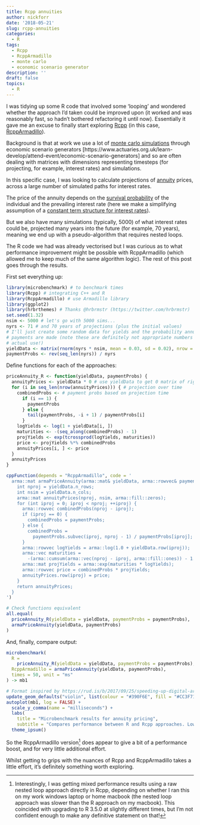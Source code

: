 ```yaml
---
title: Rcpp annuities
author: nickforr
date: '2018-05-21'
slug: rcpp-annuities
categories:
  - R
tags:
  - Rcpp
  - RcppArmadillo
  - monte carlo
  - economic scenario generator
description: ''
draft: false
topics:
  - R
---
```


I was tidying up some R code that involved some 'looping' and wondered whether the approach I'd taken could be improved upon (it worked and was reasonably fast, so hadn't bothered refactoring it until now). Essentially it gave me an excuse to finally start exploring [Rcpp](http://www.rcpp.org) (in this case, [RcppArmadillo](http://dirk.eddelbuettel.com/code/rcpp.armadillo.html)).

Background is that at work we use a lot of [monte carlo simulations](https://en.wikipedia.org/wiki/Monte_Carlo_methods_in_finance) through economic scenario generators [https://www.actuaries.org.uk/learn-develop/attend-event/economic-scenario-generators] and so are often dealing with matrices with dimensions representing timesteps (for projecting, for example, interest rates) and simulations.

In this specific case, I was looking to calculate projections of [annuity](https://en.wikipedia.org/wiki/Annuity) prices, across a large number of simulated paths for interest rates.

The price of the annuity depends on the [survival probability](https://en.wikipedia.org/wiki/Life_table) of the individual and the prevailing interest rate (here we make a simplifying assumption of a [constant term structure for interest rates](https://en.wikipedia.org/wiki/Yield_curve)).

But we also have many simulations (typically, 5000) of what interest rates could be, projected many years into the future (for example, 70 years), meaning we end up with a pseudo-algorithm that requires nested loops.

The R code we had was already vectorised but I was curious as to what performance improvement might be possible with RcppArmadillo (which allowed me to keep much of the same algorithm logic). The rest of this post goes through the results. 

First set everything up:

```r
library(microbenchmark) # to benchmark times
library(Rcpp) # integrating C++ and R
library(RcppArmadillo) # use Armadillo library
library(ggplot2)
library(hrbrthemes) # Thanks @hrbrmstr (https://twitter.com/hrbrmstr) 
set.seed(1.32)
nsim <- 5000 # let's go with 5000 sims...
nyrs <- 71 # and 70 years of projections (plus the initial values)
# I'll just create some random data for yields and the probability annuity
# payments are made (note these are definitely not appropriate numbers for
# actual use!)
yieldData <- matrix(rnorm(nyrs * nsim, mean = 0.03, sd = 0.02), nrow = nyrs)
paymentProbs <- rev(seq_len(nyrs)) / nyrs
```

Define functions for each of the approaches:

```r
priceAnnuity_R <- function(yieldData, paymentProbs) {
  annuityPrices <- yieldData * 0 # use yieldData to get 0 matrix of right dims
  for (i in seq_len(nrow(annuityPrices))) { # projection over time
    combinedProbs <- # payment probs based on projection time
      if (i == 1) {
        paymentProbs
      } else {
        tail(paymentProbs, -i + 1) / paymentProbs[i]
      }
    logYields <- log(1 + yieldData[i, ])
    maturities <- -(seq_along(combinedProbs) - 1)
    projYields <- exp(tcrossprod(logYields, maturities))
    price <- projYields %*% combinedProbs
    annuityPrices[i, ] <- price
  }
  annuityPrices
}

cppFunction(depends = "RcppArmadillo", code = '
  arma::mat armaPriceAnnuity(arma::mat& yieldData, arma::rowvec& paymentProbs) {
    int nproj = yieldData.n_rows;
    int nsim = yieldData.n_cols;
    arma::mat annuityPrices(nproj, nsim, arma::fill::zeros);
    for (int iproj = 0; iproj < nproj; ++iproj) {
      arma::rowvec combinedProbs(nproj - iproj);
      if (iproj == 0) {
        combinedProbs = paymentProbs;
      } else {
        combinedProbs = 
          paymentProbs.subvec(iproj, nproj - 1) / paymentProbs[iproj];
      }
      arma::rowvec logYields = arma::log(1.0 + yieldData.row(iproj));
      arma::vec maturities = 
        -(arma::cumsum(arma::vec(nproj - iproj, arma::fill::ones)) - 1.0);
      arma::mat projYields = arma::exp(maturities * logYields);
      arma::rowvec price = combinedProbs * projYields;
      annuityPrices.row(iproj) = price;
    }
    return annuityPrices;
  }
')

# Check functions equivalent
all.equal(
  priceAnnuity_R(yieldData = yieldData, paymentProbs = paymentProbs), 
  armaPriceAnnuity(yieldData, paymentProbs)
)
```

And, finally, compare output:

```r
microbenchmark(
  R = 
    priceAnnuity_R(yieldData = yieldData, paymentProbs = paymentProbs), 
  RcppArmadillo = armaPriceAnnuity(yieldData, paymentProbs),
  times = 50, unit = "ms"
) -> mb1

# Format inspired by https://rud.is/b/2017/09/25/speeding-up-digital-arachinds/
update_geom_defaults("violin", list(colour = "#390F6E", fill = "#CC3F71"))
autoplot(mb1, log = FALSE) +
  scale_y_comma(name = "milliseconds") +
  labs(
    title = "Microbenchmark results for annuity pricing",
    subtitle = "Compares performance between R and Rcpp approaches. Lower values are better.") +
  theme_ipsum()
```

So the RcppArmadillo version[^1] does appear to give a bit of a performance boost, and for very little additional effort.

Whilst getting to grips with the nuances of Rcpp and RcppArmadillo takes a little effort, it's definitely something worth exploring.

[^1]: Interestingly, I was getting mixed performance results using a raw nested loop approach directly in Rcpp, depending on whether I ran this on my work windows laptop or home macbook (the nested loop approach was slower than the R approach on my macbook). This coincided with upgrading to R 3.5.0 at slightly different times, but I'm not confident enough to make any definitive statement on that!
